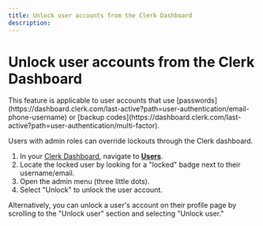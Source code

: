 ```yaml
---
title: Unlock user accounts from the Clerk Dashboard
description: 
---
```


# Unlock user accounts from the Clerk Dashboard

<Callout type="info">
This feature is applicable to user accounts that use [passwords](https://dashboard.clerk.com/last-active?path=user-authentication/email-phone-username) or [backup codes](https://dashboard.clerk.com/last-active?path=user-authentication/multi-factor).
</Callout>

Users with admin roles can override lockouts through the Clerk dashboard.

1. In your [Clerk Dashboard](https://dashboard.clerk.com/), navigate to **[Users](https://dashboard.clerk.com/last-active?path=users)**.
2. Locate the locked user by looking for a "locked" badge next to their username/email. 
3. Open the admin menu (three little dots).
4. Select "Unlock" to unlock the user account.

<Images
width={1512}
height={914}
src="/docs/images/guides/userlock_dashboard.png"
alt=" "
/>

Alternatively, you can unlock a user's account on their profile page by scrolling to the "Unlock user" section and selecting "Unlock user."

<Images
width={1512}
height={914}
src="/docs/images/guides/userlock_profile.png"
alt=" "
/>